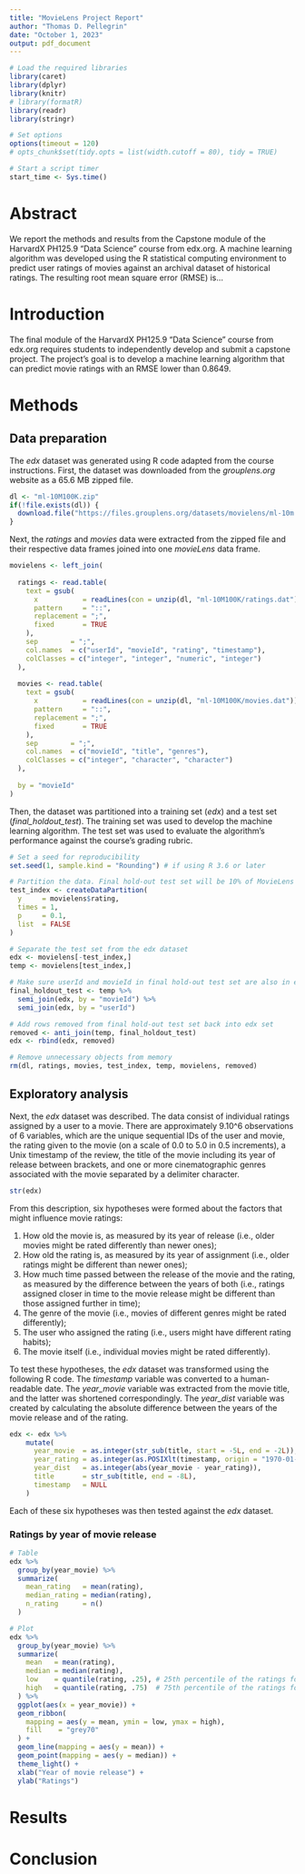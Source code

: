 ```yaml
---
title: "MovieLens Project Report"
author: "Thomas D. Pellegrin"
date: "October 1, 2023"
output: pdf_document
---
```


```r

# Load the required libraries
library(caret)
library(dplyr)
library(knitr)
# library(formatR)
library(readr)
library(stringr)

# Set options
options(timeout = 120)
# opts_chunk$set(tidy.opts = list(width.cutoff = 80), tidy = TRUE)

# Start a script timer
start_time <- Sys.time()

```

# Abstract

We report the methods and results from the Capstone module of the HarvardX PH125.9 "Data Science" course from edx.org. A machine learning algorithm was developed using the R statistical computing environment to predict user ratings of movies against an archival dataset of historical ratings. The resulting root mean square error (RMSE) is...

# Introduction

The final module of the HarvardX PH125.9 "Data Science" course from edx.org requires students to independently develop and submit a capstone project. The project's goal is to develop a machine learning algorithm that can predict movie ratings with an RMSE lower than 0.8649.

# Methods

## Data preparation

The *edx* dataset was generated using R code adapted from the course instructions. First, the dataset was downloaded from the *grouplens.org* website as a 65.6 MB zipped file.

```r

dl <- "ml-10M100K.zip"
if(!file.exists(dl)) {
  download.file("https://files.grouplens.org/datasets/movielens/ml-10m.zip", dl)
}

```

Next, the *ratings* and *movies* data were extracted from the zipped file and their respective data frames joined into one *movieLens* data frame.

```r

movielens <- left_join(
  
  ratings <- read.table(
    text = gsub(
      x           = readLines(con = unzip(dl, "ml-10M100K/ratings.dat")),
      pattern     = "::",
      replacement = ";",
      fixed       = TRUE
    ),
    sep        = ";",
    col.names  = c("userId", "movieId", "rating", "timestamp"),
    colClasses = c("integer", "integer", "numeric", "integer")
  ),
  
  movies <- read.table(
    text = gsub(
      x           = readLines(con = unzip(dl, "ml-10M100K/movies.dat")),
      pattern     = "::",
      replacement = ";",
      fixed       = TRUE
    ),
    sep        = ";",
    col.names  = c("movieId", "title", "genres"),
    colClasses = c("integer", "character", "character")
  ),
  
  by = "movieId"
)

```

Then, the dataset was partitioned into a training set (*edx*) and a test set (*final_holdout_test*). The training set was used to develop the machine learning algorithm. The test set was used to evaluate the algorithm's performance against the course's grading rubric.

```r

# Set a seed for reproducibility
set.seed(1, sample.kind = "Rounding") # if using R 3.6 or later

# Partition the data. Final hold-out test set will be 10% of MovieLens data
test_index <- createDataPartition(
  y     = movielens$rating,
  times = 1,
  p     = 0.1,
  list  = FALSE
)

# Separate the test set from the edx dataset
edx <- movielens[-test_index,]
temp <- movielens[test_index,]

# Make sure userId and movieId in final hold-out test set are also in edx set
final_holdout_test <- temp %>%
  semi_join(edx, by = "movieId") %>%
  semi_join(edx, by = "userId")

# Add rows removed from final hold-out test set back into edx set
removed <- anti_join(temp, final_holdout_test)
edx <- rbind(edx, removed)

# Remove unnecessary objects from memory
rm(dl, ratings, movies, test_index, temp, movielens, removed)

```

## Exploratory analysis

Next, the *edx* dataset was described. The data consist of individual ratings assigned by a user to a movie. There are approximately 9.10\^6 observations of 6 variables, which are the unique sequential IDs of the user and movie, the rating given to the movie (on a scale of 0.0 to 5.0 in 0.5 increments), a Unix timestamp of the review, the title of the movie including its year of release between brackets, and one or more cinematographic genres associated with the movie separated by a delimiter character.

```r

str(edx)

```

From this description, six hypotheses were formed about the factors that might influence movie ratings:

1. How old the movie is, as measured by its year of release (i.e., older movies might be rated differently than newer ones);
2. How old the rating is, as measured by its year of assignment (i.e., older ratings might be different than newer ones);
3. How much time passed between the release of the movie and the rating, as measured by the difference between the years of both (i.e., ratings assigned closer in time to the movie release might be different than those assigned further in time);
4. The genre of the movie (i.e., movies of different genres might be rated differently);
5. The user who assigned the rating (i.e., users might have different rating habits);
6. The movie itself (i.e., individual movies might be rated differently).

To test these hypotheses, the *edx* dataset was transformed using the following R code. The *timestamp* variable was converted to a human-readable date. The *year_movie* variable was extracted from the movie title, and the latter was shortened correspondingly. The *year_dist* variable was created by calculating the absolute difference between the years of the movie release and of the rating.

```r

edx <- edx %>%
    mutate(
      year_movie  = as.integer(str_sub(title, start = -5L, end = -2L)),
      year_rating = as.integer(as.POSIXlt(timestamp, origin = "1970-01-01")$year + 1900L),
      year_dist   = as.integer(abs(year_movie - year_rating)),
      title       = str_sub(title, end = -8L),
      timestamp   = NULL
    )

```

Each of these six hypotheses was then tested against the *edx* dataset.

### Ratings by year of movie release

```r

# Table
edx %>%
  group_by(year_movie) %>%
  summarize(
    mean_rating   = mean(rating),
    median_rating = median(rating),
    n_rating      = n()
  )

# Plot
edx %>%
  group_by(year_movie) %>%
  summarize(
    mean   = mean(rating),
    median = median(rating),
    low    = quantile(rating, .25), # 25th percentile of the ratings for that year
    high   = quantile(rating, .75)  # 75th percentile of the ratings for that year
  ) %>%
  ggplot(aes(x = year_movie)) +
  geom_ribbon(
    mapping = aes(y = mean, ymin = low, ymax = high),
    fill    = "grey70"
  ) +
  geom_line(mapping = aes(y = mean)) +
  geom_point(mapping = aes(y = median)) +
  theme_light() +
  xlab("Year of movie release") +
  ylab("Ratings")

```

# Results

# Conclusion
